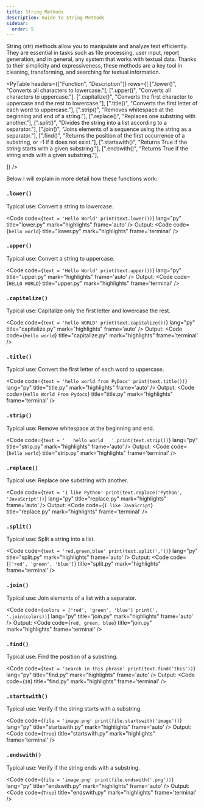 ```yaml
---
title: String Methods
description: Guide to String Methods
sidebar:
  order: 5
---
```


String (str) methods allow you to manipulate and analyze text efficiently. They are essential in tasks such as file processing, user input, report generation, and in general, any system that works with textual data. Thanks to their simplicity and expressiveness, these methods are a key tool in cleaning, transforming, and searching for textual information.

<PyTable
  headers={["Function", "Description"]}
  rows={[
    [".lower()", "Converts all characters to lowercase."],
    [".upper()", "Converts all characters to uppercase."],
    [".capitalize()", "Converts the first character to uppercase and the rest to lowercase."],
    [".title()", "Converts the first letter of each word to uppercase."],
    [".strip()", "Removes whitespace at the beginning and end of a string."],
    [".replace()", "Replaces one substring with another."],
    [".split()", "Divides the string into a list according to a separator."],
    [".join()", "Joins elements of a sequence using the string as a separator."],
    [".find()", "Returns the position of the first occurrence of a substring, or -1 if it does not exist."],
    [".startswith()", "Returns True if the string starts with a given substring."],
    [".endswith()", "Returns True if the string ends with a given substring."],

  ]}
/>

Below I will explain in more detail how these functions work:

### `.lower()`

Typical use: Convert a string to lowercase.

<Code
code={`
text = 'Hello World'
print(text.lower())
`}
lang="py"
title="lower.py"
mark="highlights"
frame='auto' />
Output:
<Code
code={`
hello world
`}
title="lower.py"
mark="highlights"
frame='terminal' />

### `.upper()`

Typical use: Convert a string to uppercase.

<Code
code={`
text = 'Hello World'
print(text.upper())
`}
lang="py"
title="upper.py"
mark="highlights"
frame='auto' />
Output:
<Code
code={`
HELLO WORLD
`}
title="upper.py"
mark="highlights"
frame='terminal' />

### `.capitalize()`

Typical use: Capitalize only the first letter and lowercase the rest.

<Code
code={`
text = 'hello WORLD'
print(text.capitalize())
`}
lang="py"
title="capitalize.py"
mark="highlights"
frame='auto' />
Output:
<Code
code={`
Hello world
`}
title="capitalize.py"
mark="highlights"
frame='terminal' />

### `.title()`

Typical use: Convert the first letter of each word to uppercase.

<Code
code={`
text = 'hello world from PyDocs'
print(text.title())
`}
lang="py"
title="title.py"
mark="highlights"
frame='auto' />
Output:
<Code
code={`
Hello World From Pydocs
`}
title="title.py"
mark="highlights"
frame='terminal' />

### `.strip()`

Typical use: Remove whitespace at the beginning and end.

<Code
code={`
text = '   hello world   '
print(text.strip())
`}
lang="py"
title="strip.py"
mark="highlights"
frame='auto' />
Output:
<Code
code={`
hello world
`}
title="strip.py"
mark="highlights"
frame='terminal' />

### `.replace()`

Typical use: Replace one substring with another.

<Code
code={`
text = 'I like Python'
print(text.replace('Python', 'JavaScript'))
`}
lang="py"
title="replace.py"
mark="highlights"
frame='auto' />
Output:
<Code
code={`
I like JavaScript
`}
title="replace.py"
mark="highlights"
frame='terminal' />

### `.split()`

Typical use: Split a string into a list.

<Code
code={`
text = 'red,green,blue'
print(text.split(','))
`}
lang="py"
title="split.py"
mark="highlights"
frame='auto' />
Output:
<Code
code={`
['red', 'green', 'blue']
`}
title="split.py"
mark="highlights"
frame='terminal' />

### `.join()`

Typical use: Join elements of a list with a separator.

<Code
code={`
colors = ['red', 'green', 'blue']
print(', '.join(colors))
`}
lang="py"
title="join.py"
mark="highlights"
frame='auto' />
Output:
<Code
code={`
red, green, blue
`}
title="join.py"
mark="highlights"
frame='terminal' />

### `.find()`

Typical use: Find the position of a substring.

<Code
code={`
text = 'search in this phrase'
print(text.find('this'))
`}
lang="py"
title="find.py"
mark="highlights"
frame='auto' />
Output:
<Code
code={`
10
`}
title="find.py"
mark="highlights"
frame='terminal' />

### `.startswith()`

Typical use: Verify if the string starts with a substring.

<Code
code={`
file = 'image.png'
print(file.startswith('image'))
`}
lang="py"
title="startswith.py"
mark="highlights"
frame='auto' />
Output:
<Code
code={`
True
`}
title="startswith.py"
mark="highlights"
frame='terminal' />

### `.endswith()`

Typical use: Verify if the string ends with a substring.

<Code
code={`
file = 'image.png'
print(file.endswith('.png'))
`}
lang="py"
title="endswith.py"
mark="highlights"
frame='auto' />
Output:
<Code
code={`
True
`}
title="endswith.py"
mark="highlights"
frame='terminal' />
